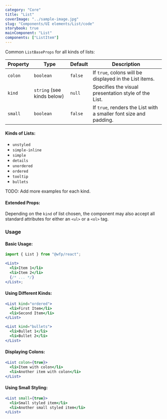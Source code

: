```yaml
---
category: "Core"
title: "List"
coverImage: "../sample-image.jpg"
slug: "Components/UI elements/List/code"
storybook: true
mainComponent: "List"
components: ["ListItem"]
---
```


Common `ListBaseProps` for all kinds of lists:

| Property | Type                       | Default | Description                                                       |
| -------- | -------------------------- | ------- | ----------------------------------------------------------------- |
| `colon`  | `boolean`                  | `false` | If `true`, colons will be displayed in the List items.            |
| `kind`   | `string` (see kinds below) | `null`  | Specifies the visual presentation style of the List.              |
| `small`  | `boolean`                  | `false` | If `true`, renders the List with a smaller font size and padding. |

#### Kinds of Lists:

- `unstyled`
- `simple-inline`
- `simple`
- `details`
- `unordered`
- `ordered`
- `tooltip`
- `bullets`

TODO: Add more examples for each kind.

#### Extended Props:

Depending on the `kind` of list chosen, the component may also accept all standard attributes for either an `<ul>` or a `<ol>` tag.

### Usage

#### Basic Usage:

```jsx
import { List } from "@wfp/react";

<List>
  <li>Item 1</li>
  <li>Item 2</li>
  {/* ... */}
</List>;
```

#### Using Different Kinds:

```jsx
<List kind="ordered">
  <li>First Item</li>
  <li>Second Item</li>
</List>

<List kind="bullets">
  <li>Bullet 1</li>
  <li>Bullet 2</li>
</List>
```

#### Displaying Colons:

```jsx
<List colon={true}>
  <li>Item with colon</li>
  <li>Another item with colon</li>
</List>
```

#### Using Small Styling:

```jsx
<List small={true}>
  <li>Small styled item</li>
  <li>Another small styled item</li>
</List>
```
